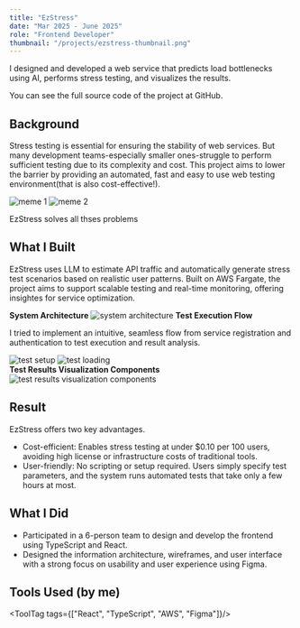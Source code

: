 ```yaml
---
title: "EzStress"
date: "Mar 2025 - June 2025"
role: "Frontend Developer"
thumbnail: "/projects/ezstress-thumbnail.png"
---
```



I designed and developed a web service that predicts load bottlenecks using AI, performs stress testing, and visualizes the results.

You can see the full source code of the project at <ArrowLink href="https://github.com/cloud-computing-team-b" className="font-normal">GitHub</ArrowLink>.

## Background

Stress testing is essential for ensuring the stability of web services. But many development teams-especially smaller ones-struggle to perform sufficient testing due to its complexity and cost.
This project aims to lower the barrier by providing an automated, fast and easy to use web testing environment(that is also cost-effective!).

<div className="flex flex-row mx-auto mt-8 justify-center flex-wrap gap-4">
<img 
  src="/projects/ezstress-meme-1.jpg" 
  alt="meme 1"
  className="rounded-lg max-w-full w-64 md:w-80 flex-shrink" 
/>
<img 
  src="/projects/ezstress-meme-2.png" 
  alt="meme 2" 
  className="rounded-lg max-w-full w-48 md:w-64 flex-shrink"
/>
</div>
<p className="text-center text-gray-500">EzStress solves all thses problems</p>

## What I Built

EzStress uses LLM to estimate API traffic and automatically generate stress test scenarios based on realistic user patterns.
Built on AWS Fargate, the project aims to support scalable testing and real-time monitoring, offering insightes for service optimization.
<br/>

**System Architecture**
<img 
  src="/projects/ezstress-architecture.png" 
  alt="system architecture" 
  className="mx-auto rounded-lg w-full my-4" 
/>
**Test Execution Flow**

I tried to implement an intuitive, seamless flow from service registration and authentication to test execution and result analysis.

<img 
  src="/projects/ezstress-test-1.png" 
  alt="test setup" 
  className="mx-auto rounded-lg w-full my-4 border border-gray-300" 
/>
<img 
  src="/projects/ezstress-test-2.png" 
  alt="test loading" 
  className="mx-auto rounded-lg w-full my-4 border border-gray-300" 
/>
<br/>
**Test Results Visualization Components**
<img 
  src="/projects/ezstress-test-result.png" 
  alt="test results visualization components" 
  className="mx-auto rounded-lg w-full my-4 border border-gray-300" 
/>
<br/>

## Result

EzStress offers two key advantages.
- Cost-efficient: Enables stress testing at under $0.10 per 100 users, avoiding high license or infrastructure costs of traditional tools.
- User-friendly: No scripting or setup required. Users simply specify test parameters, and the system runs automated tests that take only a few hours at most.

## What I Did

- Participated in a 6-person team to design and develop the frontend using TypeScript and React.
- Designed the information architecture, wireframes, and user interface with a strong focus on usability and user experience using Figma.

## Tools Used (by me)
<ToolTag tags={["React", "TypeScript", "AWS", "Figma"]}/>